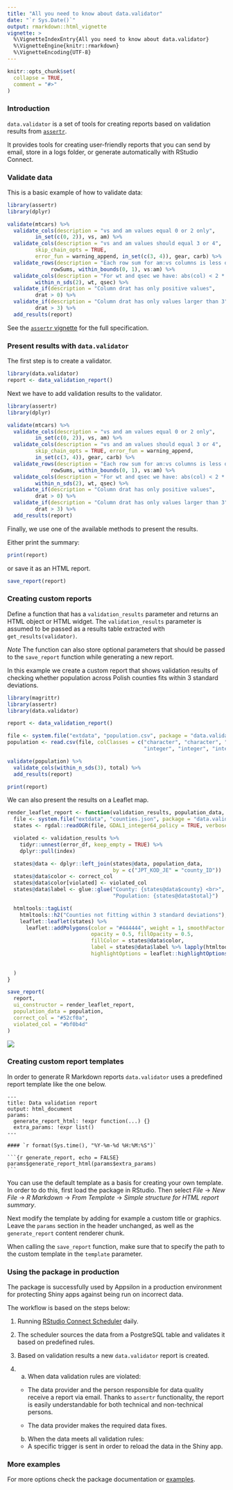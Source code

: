 ```yaml
---
title: "All you need to know about data.validator"
date: "`r Sys.Date()`"
output: rmarkdown::html_vignette
vignette: >
  %\VignetteIndexEntry{All you need to know about data.validator}
  %\VignetteEngine{knitr::rmarkdown}
  %\VignetteEncoding{UTF-8}
---
```


```r
knitr::opts_chunk$set(
  collapse = TRUE,
  comment = "#>"
)
```

### Introduction

`data.validator` is a set of tools for creating reports based on validation
results from [`assertr`](https://github.com/ropensci/assertr).

It provides tools for creating user-friendly reports that you can send by email,
store in a logs folder, or generate automatically with RStudio Connect.

### Validate data

This is a basic example of how to validate data:

```r
library(assertr)
library(dplyr)

validate(mtcars) %>%
  validate_cols(description = "vs and am values equal 0 or 2 only",
         in_set(c(0, 2)), vs, am) %>%
  validate_cols(description = "vs and am values should equal 3 or 4",
         skip_chain_opts = TRUE,
         error_fun = warning_append, in_set(c(3, 4)), gear, carb) %>%
  validate_rows(description = "Each row sum for am:vs columns is less or equal 1",
              rowSums, within_bounds(0, 1), vs:am) %>%
  validate_cols(description = "For wt and qsec we have: abs(col) < 2 * sd(col)",
         within_n_sds(2), wt, qsec) %>%
  validate_if(description = "Column drat has only positive values",
         drat > 0) %>%
  validate_if(description = "Column drat has only values larger than 3",
         drat > 3) %>%
  add_results(report)
```

See the [`assertr` vignette](https://docs.ropensci.org/assertr/) for the full specification.

### Present results with `data.validator`

The first step is to create a validator.

```r
library(data.validator)
report <- data_validation_report()
```

Next we have to add validation results to the validator.

```r
library(assertr)
library(dplyr)

validate(mtcars) %>%
  validate_cols(description = "vs and am values equal 0 or 2 only",
         in_set(c(0, 2)), vs, am) %>%
  validate_cols(description = "vs and am values should equal 3 or 4",
         skip_chain_opts = TRUE, error_fun = warning_append,
         in_set(c(3, 4)), gear, carb) %>%
  validate_rows(description = "Each row sum for am:vs columns is less or equal 1",
              rowSums, within_bounds(0, 1), vs:am) %>%
  validate_cols(description = "For wt and qsec we have: abs(col) < 2 * sd(col)",
         within_n_sds(2), wt, qsec) %>%
  validate_if(description = "Column drat has only positive values",
         drat > 0) %>%
  validate_if(description = "Column drat has only values larger than 3",
         drat > 3) %>%
  add_results(report)
```

Finally, we use one of the available methods to present the results.

Either print the summary:

```r
print(report)
```

or save it as an HTML report.

```r
save_report(report)
```

### Creating custom reports

Define a function that has a `validation_results` parameter and returns an HTML
object or HTML widget. The `validation_results` parameter is assumed to be
passed as a results table extracted with `get_results(validator)`.

*Note* The function can also store optional parameters that should be passed to
the `save_report` function while generating a new report.

In this example we create a custom report that shows validation results of
checking whether population across Polish counties fits within 3 standard
deviations.

```r
library(magrittr)
library(assertr)
library(data.validator)

report <- data_validation_report()

file <- system.file("extdata", "population.csv", package = "data.validator")
population <- read.csv(file, colClasses = c("character", "character", "character",
                                            "integer", "integer", "integer"))

validate(population) %>%
  validate_cols(within_n_sds(3), total) %>%
  add_results(report)

print(report)
```

We can also present the results on a Leaflet map.

```r
render_leaflet_report <- function(validation_results, population_data, correct_col, violated_col) {
  file <- system.file("extdata", "counties.json", package = "data.validator")
  states <- rgdal::readOGR(file, GDAL1_integer64_policy = TRUE, verbose = FALSE)

  violated <- validation_results %>%
    tidyr::unnest(error_df, keep_empty = TRUE) %>%
    dplyr::pull(index)

  states@data <- dplyr::left_join(states@data, population_data,
                                  by = c("JPT_KOD_JE" = "county_ID"))
  states@data$color <- correct_col
  states@data$color[violated] <- violated_col
  states@data$label <- glue::glue("County: {states@data$county} <br>",
                                  "Population: {states@data$total}")

  htmltools::tagList(
    htmltools::h2("Counties not fitting within 3 standard deviations"),
    leaflet::leaflet(states) %>%
      leaflet::addPolygons(color = "#444444", weight = 1, smoothFactor = 0.5,
                           opacity = 0.5, fillOpacity = 0.5,
                           fillColor = states@data$color,
                           label = states@data$label %>% lapply(htmltools::HTML),
                           highlightOptions = leaflet::highlightOptions(color = "white",
                                                                        weight = 2,
                                                                        bringToFront = TRUE))
  )
}

save_report(
  report,
  ui_constructor = render_leaflet_report,
  population_data = population,
  correct_col = "#52cf0a",
  violated_col = "#bf0b4d"
)
```

![](leaflet.png)

### Creating custom report templates

In order to generate R Markdown reports `data.validator` uses a predefined report template like the one below.

<pre><code>&#45;&#45;&#45;
title: Data validation report
output: html_document
params:
  generate_report_html: !expr function(...) &#123;&#125;
  extra_params: !expr list()
&#45;&#45;&#45;

&#35;&#35;&#35;&#35; &#96;r format(Sys.time(), "%Y-%m-%d %H:%M:%S")&#96;

&#96;&#96;&#96;{r generate_report, echo = FALSE}
params&#36;generate_report_html(params&#36;extra_params)
&#96;&#96;&#96;</code></pre>

You can use the default template as a basis for creating your own template. In order to do this, first load the package in RStudio. Then select _File_ &#8594; _New File_ &#8594; _R Markdown_ &#8594; _From Template_ &#8594; _Simple structure for HTML report summary_.

Next modify the template by adding for example a custom title or graphics. Leave the `params` section in the header unchanged, as well as the `generate_report` content renderer chunk.

When calling the `save_report` function, make sure that to specify the path to the custom template in the `template` parameter.

### Using the package in production

The package is successfully used by Appsilon in a production environment for protecting Shiny apps against being run on incorrect data.

The workflow is based on the steps below:

1. Running [RStudio Connect Scheduler](https://rstudio.com/products/connect/) daily.

2. The scheduler sources the data from a PostgreSQL table and validates it based on predefined rules.

3. Based on validation results a new `data.validator` report is created.

4.

  a. When data validation rules are violated:

    - The data provider and the person responsible for data quality receive a report via email. Thanks to `assertr` functionality, the report is easily understandable for both technical and non-technical persons.

    - The data provider makes the required data fixes.


  b. When the data meets all validation rules:

    - A specific trigger is sent in order to reload the data in the Shiny app.

### More examples

For more options check the package documentation or [examples](https://github.com/Appsilon/data.validator/tree/master/examples).

